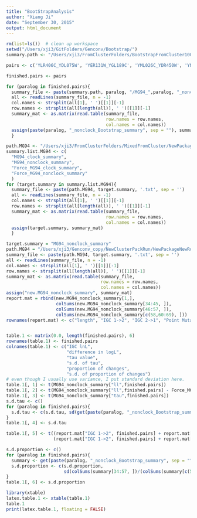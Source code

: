 ```yaml
---
title: "BootStrapAnalysis"
author: "Xiang Ji"
date: "September 30, 2015"
output: html_document
---
```


```r
rm(list=ls())  # clean up workspace
setwd("/Users/xji3/GitFolders/Genconv/Bootstrap/")
summary.path <- "/Users/xji3/FromClusterFolders/BootstrapFromCluster10022015/BootStrapSummary/"

pairs <- c('YLR406C_YDL075W', 'YER131W_YGL189C', 'YML026C_YDR450W', 'YNL301C_YOL120C', 'YNL069C_YIL133C', 'YMR143W_YDL083C', 'YJL177W_YKL180W', 'YBR191W_YPL079W', 'YER074W_YIL069C', 'YDR418W_YEL054C', 'YBL087C_YER117W', 'YLR333C_YGR027C', 'YMR142C_YDL082W', 'YER102W_YBL072C')

finished.pairs <- pairs

for (paralog in finished.pairs){
  summary_file <- paste(summary.path, paralog, "/MG94_",paralog, "_nonclock_Bootstrap_summary", '.txt', sep = '')
  all <- readLines(summary_file, n = -1)
  col.names <- strsplit(all[1], ' ')[[1]][-1]
  row.names <- strsplit(all[length(all)], ' ')[[1]][-1]
  summary_mat <- as.matrix(read.table(summary_file, 
                                      row.names = row.names, 
                                      col.names = col.names))
  assign(paste(paralog, "_nonclock_Bootstrap_summary", sep = ""), summary_mat)
  }

path.MG94 <- "/Users/xji3/FromClusterFolders/MixedFromCluster/NewPackageNewRun/"
summary.list.MG94 <- c( 
  "MG94_clock_summary",
  "MG94_nonclock_summary", 
  "Force_MG94_clock_summary", 
  "Force_MG94_nonclock_summary"
  )
for (target.summary in summary.list.MG94){
  summary_file <- paste(path.MG94, target.summary, '.txt', sep = '')
  all <- readLines(summary_file, n = -1)
  col.names <- strsplit(all[1], ' ')[[1]][-1]
  row.names <- strsplit(all[length(all)], ' ')[[1]][-1]
  summary_mat <- as.matrix(read.table(summary_file, 
                                      row.names = row.names, 
                                      col.names = col.names))
  assign(target.summary, summary_mat)
  }

target.summary = "MG94_nonclock_summary"
path.MG94 = "/Users/xji3/Genconv_copy/NewClusterPackRun/NewPackageNewRun/"
summary_file <- paste(path.MG94, target.summary, '.txt', sep = '')
all <- readLines(summary_file, n = -1)
col.names <- strsplit(all[1], ' ')[[1]][-1]
row.names <- strsplit(all[length(all)], ' ')[[1]][-1]
summary_mat <- as.matrix(read.table(summary_file,
                                    row.names = row.names,
                                    col.names = col.names))
assign("new.MG94_nonclock_summary", summary_mat)
report.mat = rbind(new.MG94_nonclock_summary[1,],
                   colSums(new.MG94_nonclock_summary[34:45, ]),
                   colSums(new.MG94_nonclock_summary[46:57, ]), 
                   colSums(new.MG94_nonclock_summary[c(58,60:69), ]))
rownames(report.mat) <- c("length", "IGC 1->2", "IGC 2->1", "Point Mutation")


table.1 <- matrix(0.0, length(finished.pairs), 6)
rownames(table.1) <- finished.pairs
colnames(table.1) <- c("IGC lnL",
                       "difference in logL",
                       "tau value",
                       "s.d. of tau",
                       "proportion of changes",
                       "s.d. of proportion of changes")  
# even though I usually use variance, I put standard deviation here.
table.1[, 1] <- t(MG94_nonclock_summary["ll",finished.pairs])
table.1[, 2] <- t(MG94_nonclock_summary["ll",finished.pairs] - Force_MG94_nonclock_summary["ll",finished.pairs])
table.1[, 3] <- t(MG94_nonclock_summary["tau",finished.pairs])
s.d.tau <- c()
for (paralog in finished.pairs){
  s.d.tau <- c(s.d.tau, sd(get(paste(paralog, "_nonclock_Bootstrap_summary", sep = ""))["tau",]))
}
table.1[, 4] <- s.d.tau

table.1[, 5] <- t((report.mat["IGC 1->2", finished.pairs] + report.mat["IGC 2->1", finished.pairs]) / 
                  (report.mat["IGC 1->2", finished.pairs] + report.mat["IGC 2->1", finished.pairs] + report.mat["Point Mutation", finished.pairs]))

s.d.proportion <- c()
for (paralog in finished.pairs){
  summary <- get(paste(paralog, "_nonclock_Bootstrap_summary", sep = ""))
  s.d.proportion <- c(s.d.proportion, 
                      sd(colSums(summary[34:57, ])/(colSums(summary[c(58, 60:69), ]) + colSums(summary[34:57, ]))))
}
table.1[, 6] <- s.d.proportion

library(xtable)
latex.table.1 <- xtable(table.1)
table.1
print(latex.table.1, floating = FALSE)
```
